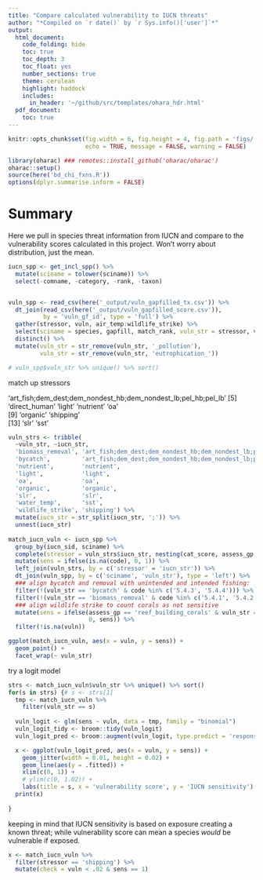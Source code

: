 ```yaml
---
title: "Compare calculated vulnerability to IUCN threats"
author: "*Compiled on `r date()` by `r Sys.info()['user']`*"
output: 
  html_document:
    code_folding: hide
    toc: true
    toc_depth: 3
    toc_float: yes
    number_sections: true
    theme: cerulean
    highlight: haddock
    includes: 
      in_header: '~/github/src/templates/ohara_hdr.html'
  pdf_document:
    toc: true
---
```


``` r

knitr::opts_chunk$set(fig.width = 6, fig.height = 4, fig.path = 'figs/',
                      echo = TRUE, message = FALSE, warning = FALSE)

library(oharac) ### remotes::install_github('oharac/oharac')
oharac::setup()
source(here('bd_chi_fxns.R'))
options(dplyr.summarise.inform = FALSE) 

```

# Summary

Here we pull in species threat information from IUCN and compare to the vulnerability scores calculated in this project.  Won't worry about distribution, just the mean.

```r
iucn_spp <- get_incl_spp() %>%
  mutate(sciname = tolower(sciname)) %>%
  select(-comname, -category, -rank, -taxon)


vuln_spp <- read_csv(here('_output/vuln_gapfilled_tx.csv')) %>%
  dt_join(read_csv(here('_output/vuln_gapfilled_score.csv')), 
          by = 'vuln_gf_id', type = 'full') %>%
  gather(stressor, vuln, air_temp:wildlife_strike) %>%
  select(sciname = species, gapfill, match_rank, vuln_str = stressor, vuln) %>%
  distinct() %>%
  mutate(vuln_str = str_remove(vuln_str, '_pollution'),
         vuln_str = str_remove(vuln_str, 'eutrophication_'))

# vuln_spp$vuln_str %>% unique() %>% sort()
```

match up stressors

'art_fish;dem_dest;dem_nondest_hb;dem_nondest_lb;pel_hb;pel_lb'
 [5] 'direct_human'   'light'          'nutrient'       'oa'            
 [9] 'organic'        'shipping'      
[13] 'slr'            'sst'

```r
vuln_strs <- tribble(
  ~vuln_str, ~iucn_str,
  'biomass_removal', 'art_fish;dem_dest;dem_nondest_hb;dem_nondest_lb;pel_hb;pel_lb',
  'bycatch',         'art_fish;dem_dest;dem_nondest_hb;dem_nondest_lb;pel_hb;pel_lb',
  'nutrient',        'nutrient',
  'light',           'light',
  'oa',              'oa',
  'organic',         'organic',
  'slr',             'slr',
  'water_temp',      'sst',
  'wildlife_strike', 'shipping') %>%
  mutate(iucn_str = str_split(iucn_str, ';')) %>%
  unnest(iucn_str)
  
match_iucn_vuln <- iucn_spp %>%
  group_by(iucn_sid, sciname) %>%
  complete(stressor = vuln_strs$iucn_str, nesting(cat_score, assess_gp, desc)) %>%
  mutate(sens = ifelse(is.na(code), 0, 1)) %>%
  left_join(vuln_strs, by = c('stressor' = 'iucn_str')) %>%
  dt_join(vuln_spp, by = c('sciname', 'vuln_str'), type = 'left') %>%
  ### align bycatch and removal with unintended and intended fishing:
  filter(!(vuln_str == 'bycatch' & code %in% c('5.4.3', '5.4.4'))) %>%
  filter(!(vuln_str == 'biomass_removal' & code %in% c('5.4.1', '5.4.2'))) %>%
  ### align wildlife strike to count corals as not sensitive
  mutate(sens = ifelse(assess_gp == 'reef_building_corals' & vuln_str == 'wildlife_strike', 
                       0, sens)) %>%
  filter(!is.na(vuln))

ggplot(match_iucn_vuln, aes(x = vuln, y = sens)) +
  geom_point() +
  facet_wrap(~ vuln_str)
```
try a logit model
```r

strs <- match_iucn_vuln$vuln_str %>% unique() %>% sort()
for(s in strs) {# s <- strs[1]
  tmp <- match_iucn_vuln %>%
    filter(vuln_str == s)
  
  vuln_logit <- glm(sens ~ vuln, data = tmp, family = "binomial")
  vuln_logit_tidy <- broom::tidy(vuln_logit)
  vuln_logit_pred <- broom::augment(vuln_logit, type.predict = 'response')

  x <- ggplot(vuln_logit_pred, aes(x = vuln, y = sens)) +
    geom_jitter(width = 0.01, height = 0.02) +
    geom_line(aes(y = .fitted)) +
    xlim(c(0, 1)) +
    # ylim(c(0, 1.02)) +
    labs(title = s, x = 'vulnerability score', y = 'IUCN sensitivity')
  print(x)
  
}
```

keeping in mind that IUCN sensitivity is based on exposure creating a known threat; while vulnerability score can mean a species *would* be vulnerable if exposed.

<!-- why a lot of wildlife_strike vuln = 0 sens = 1? aha, corals. -->
```r
x <- match_iucn_vuln %>%
  filter(stressor == 'shipping') %>%
  mutate(check = vuln < .02 & sens == 1)
```


